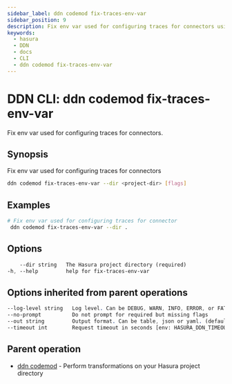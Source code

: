 ```yaml
---
sidebar_label: ddn codemod fix-traces-env-var
sidebar_position: 9
description: Fix env var used for configuring traces for connectors using the DDN CLI
keywords:
  - hasura
  - DDN
  - docs
  - CLI
  - ddn codemod fix-traces-env-var
---
```


# DDN CLI: ddn codemod fix-traces-env-var

Fix env var used for configuring traces for connectors.

## Synopsis

Fix env var used for configuring traces for connectors

```bash
ddn codemod fix-traces-env-var --dir <project-dir> [flags]
```

## Examples

```bash
# Fix env var used for configuring traces for connector
 ddn codemod fix-traces-env-var --dir .
```

## Options

```sass
    --dir string   The Hasura project directory (required)
-h, --help         help for fix-traces-env-var
```

## Options inherited from parent operations

```sass
--log-level string   Log level. Can be DEBUG, WARN, INFO, ERROR, or FATAL. (default "INFO")
--no-prompt          Do not prompt for required but missing flags
--out string         Output format. Can be table, json or yaml. (default "table")
--timeout int        Request timeout in seconds [env: HASURA_DDN_TIMEOUT] (default 100)
```

## Parent operation

- [ddn codemod](/reference/cli/commands/ddn_codemod) - Perform transformations on your Hasura project directory
